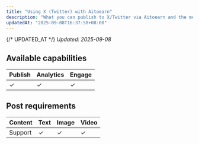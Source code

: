 ```yaml
---
title: "Using X (Twitter) with Aitoearn"
description: "What you can publish to X/Twitter via Aitoearn and the media specs."
updatedAt: "2025-09-08T16:37:58+08:00"
---
```

{/* UPDATED_AT */}
_Updated: 2025-09-08_

## Available capabilities

| Publish | Analytics | Engage |
| --- | --- | --- |
| ✓ | ✓ | ✓ |

## Post requirements

| Content | Text | Image | Video |
| --- | --- | --- | --- |
| Support | ✓ | ✓ | ✓ |